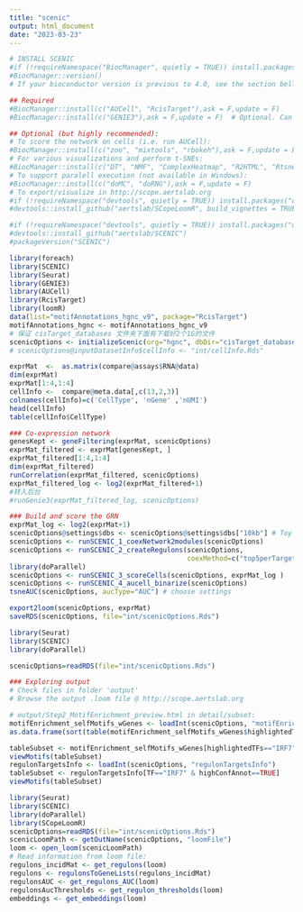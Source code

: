 ```yaml
---
title: "scenic"
output: html_document
date: "2023-03-23"
---
```


```r
# INSTALL SCENIC
#if (!requireNamespace("BiocManager", quietly = TRUE)) install.packages("BiocManager")
#BiocManager::version()
# If your bioconductor version is previous to 4.0, see the section bellow

## Required
#BiocManager::install(c("AUCell", "RcisTarget"),ask = F,update = F) 
#BiocManager::install(c("GENIE3"),ask = F,update = F)  # Optional. Can be replaced by GRNBoost

## Optional (but highly recommended):
# To score the network on cells (i.e. run AUCell):
#BiocManager::install(c("zoo", "mixtools", "rbokeh"),ask = F,update = F) 
# For various visualizations and perform t-SNEs:
#BiocManager::install(c("DT", "NMF", "ComplexHeatmap", "R2HTML", "Rtsne"),ask = F,update = F)
# To support paralell execution (not available in Windows):
#BiocManager::install(c("doMC", "doRNG"),ask = F,update = F)
# To export/visualize in http://scope.aertslab.org
#if (!requireNamespace("devtools", quietly = TRUE)) install.packages("devtools")
#devtools::install_github("aertslab/SCopeLoomR", build_vignettes = TRUE)

#if (!requireNamespace("devtools", quietly = TRUE)) install.packages("devtools")
#devtools::install_github("aertslab/SCENIC") 
#packageVersion("SCENIC")
```


```r
library(foreach)
library(SCENIC)
library(Seurat)
library(GENIE3)
library(AUCell)
library(RcisTarget)
library(loomR)
data(list="motifAnnotations_hgnc_v9", package="RcisTarget")
motifAnnotations_hgnc <- motifAnnotations_hgnc_v9
# 保证 cisTarget_databases 文件夹下面有下载好2个1G的文件
scenicOptions <- initializeScenic(org="hgnc", dbDir="cisTarget_databases", nCores=10)
# scenicOptions@inputDatasetInfo$cellInfo <- "int/cellInfo.Rds"
```


```r
exprMat  <-  as.matrix(compare@assays$RNA@data)
dim(exprMat)
exprMat[1:4,1:4] 
cellInfo <-  compare@meta.data[,c(13,2,3)]
colnames(cellInfo)=c('CellType', 'nGene' ,'nUMI')
head(cellInfo)
table(cellInfo$CellType)
```

```r
### Co-expression network
genesKept <- geneFiltering(exprMat, scenicOptions)
exprMat_filtered <- exprMat[genesKept, ]
exprMat_filtered[1:4,1:4]
dim(exprMat_filtered)
runCorrelation(exprMat_filtered, scenicOptions)
exprMat_filtered_log <- log2(exprMat_filtered+1)
#转入后台
#runGenie3(exprMat_filtered_log, scenicOptions)
```


```r
### Build and score the GRN
exprMat_log <- log2(exprMat+1)
scenicOptions@settings$dbs <- scenicOptions@settings$dbs["10kb"] # Toy run settings
scenicOptions <- runSCENIC_1_coexNetwork2modules(scenicOptions)
scenicOptions <- runSCENIC_2_createRegulons(scenicOptions,
                                            coexMethod=c("top5perTarget")) # Toy run settings
library(doParallel)
scenicOptions <- runSCENIC_3_scoreCells(scenicOptions, exprMat_log ) 
scenicOptions <- runSCENIC_4_aucell_binarize(scenicOptions)
tsneAUC(scenicOptions, aucType="AUC") # choose settings
```
```r
export2loom(scenicOptions, exprMat)
saveRDS(scenicOptions, file="int/scenicOptions.Rds") 

library(Seurat) 
library(SCENIC)
library(doParallel)

scenicOptions=readRDS(file="int/scenicOptions.Rds")
```

```r
### Exploring output 
# Check files in folder 'output'
# Browse the output .loom file @ http://scope.aertslab.org

# output/Step2_MotifEnrichment_preview.html in detail/subset:
motifEnrichment_selfMotifs_wGenes <- loadInt(scenicOptions, "motifEnrichment_selfMotifs_wGenes") 
as.data.frame(sort(table(motifEnrichment_selfMotifs_wGenes$highlightedTFs),decreasing = T))
```

```r
tableSubset <- motifEnrichment_selfMotifs_wGenes[highlightedTFs=="IRF7"]
viewMotifs(tableSubset) 
regulonTargetsInfo <- loadInt(scenicOptions, "regulonTargetsInfo")
tableSubset <- regulonTargetsInfo[TF=="IRF7" & highConfAnnot==TRUE]
viewMotifs(tableSubset) 
```


```r
library(Seurat) 
library(SCENIC)
library(doParallel)
library(SCopeLoomR)
scenicOptions=readRDS(file="int/scenicOptions.Rds")
scenicLoomPath <- getOutName(scenicOptions, "loomFile")
loom <- open_loom(scenicLoomPath)
# Read information from loom file:
regulons_incidMat <- get_regulons(loom)
regulons <- regulonsToGeneLists(regulons_incidMat)
regulonsAUC <- get_regulons_AUC(loom)
regulonsAucThresholds <- get_regulon_thresholds(loom)
embeddings <- get_embeddings(loom)
```



